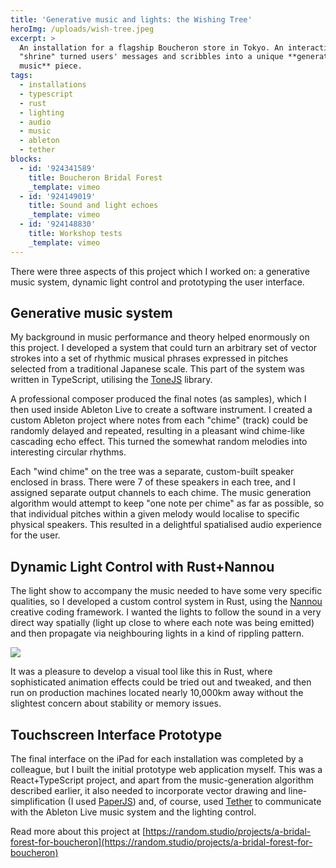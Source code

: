 ```yaml
---
title: 'Generative music and lights: the Wishing Tree'
heroImg: /uploads/wish-tree.jpeg
excerpt: >
  An installation for a flagship Boucheron store in Tokyo. An interactive
  "shrine" turned users' messages and scribbles into a unique **generative
  music** piece.
tags:
  - installations
  - typescript
  - rust
  - lighting
  - audio
  - music
  - ableton
  - tether
blocks:
  - id: '924341589'
    title: Boucheron Bridal Forest
    _template: vimeo
  - id: '924149019'
    title: Sound and light echoes
    _template: vimeo
  - id: '924148830'
    title: Workshop tests
    _template: vimeo
---
```


There were three aspects of this project which I worked on: a generative music system, dynamic light control and prototyping the user interface.

## Generative music system

My background in music performance and theory helped enormously on this project. I developed a system that could turn an arbitrary set of vector strokes into a set of rhythmic musical phrases expressed in pitches selected from a traditional Japanese scale. This part of the system was written in TypeScript, utilising the [ToneJS](https://tonejs.github.io/) library.

A professional composer produced the final notes (as samples), which I then used inside Ableton Live to create a software instrument. I created a custom Ableton project where notes from each "chime" (track) could be randomly delayed and repeated, resulting in a pleasant wind chime-like cascading echo effect. This turned the somewhat random melodies into interesting circular rhythms.

Each "wind chime" on the tree was a separate, custom-built speaker enclosed in brass. There were 7 of these speakers in each tree, and I assigned separate output channels to each chime. The music generation algorithm would attempt to keep "one note per chime" as far as possible, so that individual pitches within a given melody would localise to specific physical speakers. This resulted in a delightful spatialised audio experience for the user.

## Dynamic Light Control with Rust+Nannou

The light show to accompany the music needed to have some very specific qualities, so I developed a custom control system in Rust, using the [Nannou](https://nannou.cc/) creative coding framework. I wanted the lights to follow the sound in a very direct way spatially (light up close to where each note was being emitted) and then propagate via neighbouring lights in a kind of rippling pattern.

![](/uploads/particle-lights.jpeg)

It was a pleasure to develop a visual tool like this in Rust, where sophisticated animation effects could be tried out and tweaked, and then run on production machines located nearly 10,000km away without the slightest concern about stability or memory issues.

## Touchscreen Interface Prototype

The final interface on the iPad for each installation was completed by a colleague, but I built the initial prototype web application myself. This was a React+TypeScript project, and apart from the music-generation algorithm described earlier, it also needed to incorporate vector drawing and line-simplification (I used [PaperJS](http://paperjs.org/)) and, of course, used [Tether](https://github.com/RandomStudio/tether) to communicate with the Ableton Live music system and the lighting control.

Read more about this project at [https://random.studio/projects/a-bridal-forest-for-boucheron](https://random.studio/projects/a-bridal-forest-for-boucheron)
